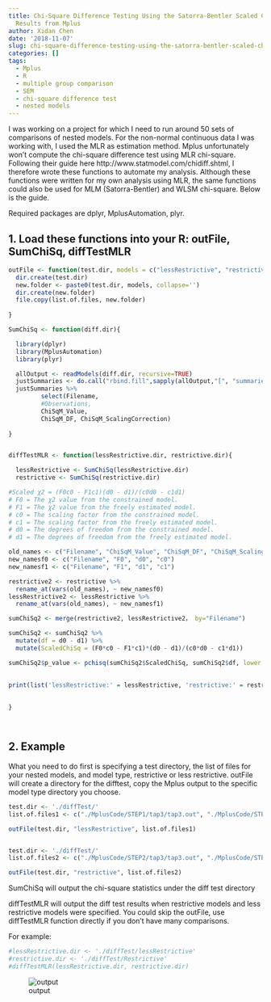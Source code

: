 ```yaml
---
title: Chi-Square Difference Testing Using the Satorra-Bentler Scaled Chi-Square with
  Results from Mplus
author: Xidan Chen
date: '2018-11-07'
slug: chi-square-difference-testing-using-the-satorra-bentler-scaled-chi-square-with-results-from-mplus
categories: []
tags:
  - Mplus
  - R
  - multiple group comparison
  - SEM
  - chi-square difference test
  - nested models
---
```

I was working on a project for which I need to run around 50 sets of comparisons of nested models. For the non-normal continuous data I was working with, I used the MLR as estimation method. Mplus unfortunately won’t compute the chi-square difference test using MLR chi-square. Following their guide here http://www.statmodel.com/chidiff.shtml, I therefore wrote these functions to automate my analysis. Although these functions were written for my own analysis using MLR, the same functions could also be used for MLM (Satorra-Bentler) and WLSM chi-square. Below is the guide. 

Required packages are dplyr, MplusAutomation, plyr. 

1. Load these functions into your R: outFile, SumChiSq, diffTestMLR
--
```r


outFile <- function(test.dir, models = c("lessRestrictive", "restrictive"), list.of.files){
  dir.create(test.dir)
  new.folder <- paste0(test.dir, models, collapse='')
  dir.create(new.folder)
  file.copy(list.of.files, new.folder)
  
}

SumChiSq <- function(diff.dir){

  library(dplyr)
  library(MplusAutomation)
  library(plyr)

  allOutput <- readModels(diff.dir, recursive=TRUE)
  justSummaries <- do.call("rbind.fill",sapply(allOutput,"[", "summaries"))
  justSummaries %>%
         select(Filename, 
         #Observations, 
         ChiSqM_Value, 
         ChiSqM_DF, ChiSqM_ScalingCorrection)
  
}


diffTestMLR <- function(lessRestrictive.dir, restrictive.dir){

  lessRestrictive <- SumChiSq(lessRestrictive.dir)
  restrictive <- SumChiSq(restrictive.dir)

#Scaled χ2 = (F0c0 - F1c1)(d0 - d1)/(c0d0 - c1d1)
# F0 = The χ2 value from the constrained model.
# F1 = The χ2 value from the freely estimated model.
# c0 = The scaling factor from the constrained model.
# c1 = The scaling factor from the freely estimated model.
# d0 = The degrees of freedom from the constrained model.
# d1 = The degrees of freedom from the freely estimated model.

old_names <- c("Filename", "ChiSqM_Value", "ChiSqM_DF", "ChiSqM_ScalingCorrection")
new_namesf0 <- c("Filename", "F0", "d0", "c0")
new_namesf1 <- c("Filename", "F1", "d1", "c1")

restrictive2 <- restrictive %>% 
  rename_at(vars(old_names), ~ new_namesf0)
lessRestrictive2 <- lessRestrictive %>% 
  rename_at(vars(old_names), ~ new_namesf1)

sumChiSq2 <- merge(restrictive2, lessRestrictive2， by="Filename")

sumChiSq2 <- sumChiSq2 %>% 
  mutate(df = d0 - d1) %>%
  mutate(ScaledChiSq = (F0*c0 - F1*c1)*(d0 - d1)/(c0*d0 - c1*d1)) 

sumChiSq2$p_value <- pchisq(sumChiSq2$ScaledChiSq, sumChiSq2$df, lower.tail=FALSE)
  

print(list('lessRestrictive:' = lessRestrictive, 'restrictive:' = restrictive, 'diffTestMLR:' = sumChiSq2))
  
  
}




```

2. Example
--
What you need to do first is specifying a test directory, the list of files for your nested models, and model type, restrictive or less restrictive. outFile will create a directory for the difftest, copy the Mplus output to the specific model type directory you choose. 
```r

test.dir <- './diffTest/'
list.of.files1 <- c("./MplusCode/STEP1/tap3/tap3.out", "./MplusCode/STEP1/vlmta3/vlmta3.out")

outFile(test.dir, "lessRestrictive", list.of.files1)


test.dir <- './diffTest/'
list.of.files2 <- c("./MplusCode/STEP2/tap3/tap3.out", "./MplusCode/STEP2/vlmta3/vlmta3.out")

outFile(test.dir, "restrictive", list.of.files2)
```

SumChiSq will output the chi-square statistics under the diff test directory

diffTestMLR will output the diff test results when restrictive models and less restrictive models were specified. You could skip the outFile, use diffTestMLR function directly if you don't have many comparisons.

For example:
```r
#lessRestrictive.dir <- './diffTest/lessRestrictive'
#restrictive.dir <- './diffTest/Restrictive'
#diffTestMLR(lessRestrictive.dir, restrictive.dir)
```

![output]()
